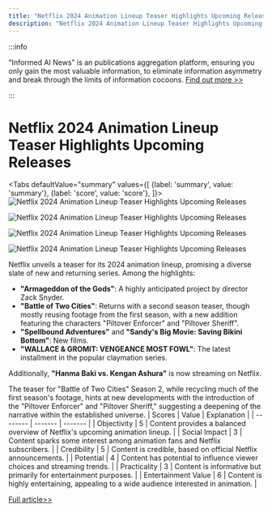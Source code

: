 ```yaml
---
title: "Netflix 2024 Animation Lineup Teaser Highlights Upcoming Releases"
description: "Netflix 2024 Animation Lineup Teaser Highlights Upcoming Releases"
---
```



:::info

"Informed AI News" is an publications aggregation platform, ensuring you only gain the most valuable information, to eliminate information asymmetry and break through the limits of information cocoons.  [Find out more >>](/)

:::

# Netflix 2024 Animation Lineup Teaser Highlights Upcoming Releases


<Tabs
	defaultValue="summary"
	values={[
	{label: 'summary', value: 'summary'},
	{label: 'score', value: 'score'},
]}>
<TabItem value="summary">
<img
  src="https://image.informedainews.com/2024/06/Ent-XTt-1717829566-0.jpg"
  alt="Netflix 2024 Animation Lineup Teaser Highlights Upcoming Releases"
/>

<img
  src="https://image.informedainews.com/2024/06/Ent-V87-1717829566-1.jpg"
  alt="Netflix 2024 Animation Lineup Teaser Highlights Upcoming Releases"
/>

<img
  src="https://image.informedainews.com/2024/06/Ent-oPW-1717829566-2.jpg"
  alt="Netflix 2024 Animation Lineup Teaser Highlights Upcoming Releases"
/>

<img
  src="https://image.informedainews.com/2024/06/Ent-ZLl-1717829566-3.jpg"
  alt="Netflix 2024 Animation Lineup Teaser Highlights Upcoming Releases"
/>



Netflix unveils a teaser for its 2024 animation lineup, promising a diverse slate of new and returning series. Among the highlights:

- **"Armageddon of the Gods"**: A highly anticipated project by director Zack Snyder.
- **"Battle of Two Cities"**: Returns with a second season teaser, though mostly reusing footage from the first season, with a new addition featuring the characters "Piltover Enforcer" and "Piltover Sheriff".
- **"Spellbound Adventures"** and **"Sandy's Big Movie: Saving Bikini Bottom"**: New films.
- **"WALLACE & GROMIT: VENGEANCE MOST FOWL"**: The latest installment in the popular claymation series.

Additionally, **"Hanma Baki vs. Kengan Ashura"** is now streaming on Netflix.

The teaser for "Battle of Two Cities" Season 2, while recycling much of the first season's footage, hints at new developments with the introduction of the "Piltover Enforcer" and "Piltover Sheriff," suggesting a deepening of the narrative within the established universe.
</TabItem>
<TabItem value="score">
	| Scores     | Value   | Explanation |
	| -------- | ------- | ------- |
	| Objectivity  | 5    | Content provides a balanced overview of Netflix's upcoming animation lineup.    |
	| Social Impact | 3     | Content sparks some interest among animation fans and Netflix subscribers.    |
	| Credibility    | 5    | Content is credible, based on official Netflix announcements.    |
	| Potential    | 4    | Content has potential to influence viewer choices and streaming trends.    |
	| Practicality    | 3    | Content is informative but primarily for entertainment purposes.    |
	| Entertainment Value    | 6    | Content is highly entertaining, appealing to a wide audience interested in animation.    |
</TabItem>
</Tabs>

[Full article>>](https://www.gcores.com/articles/183046)
